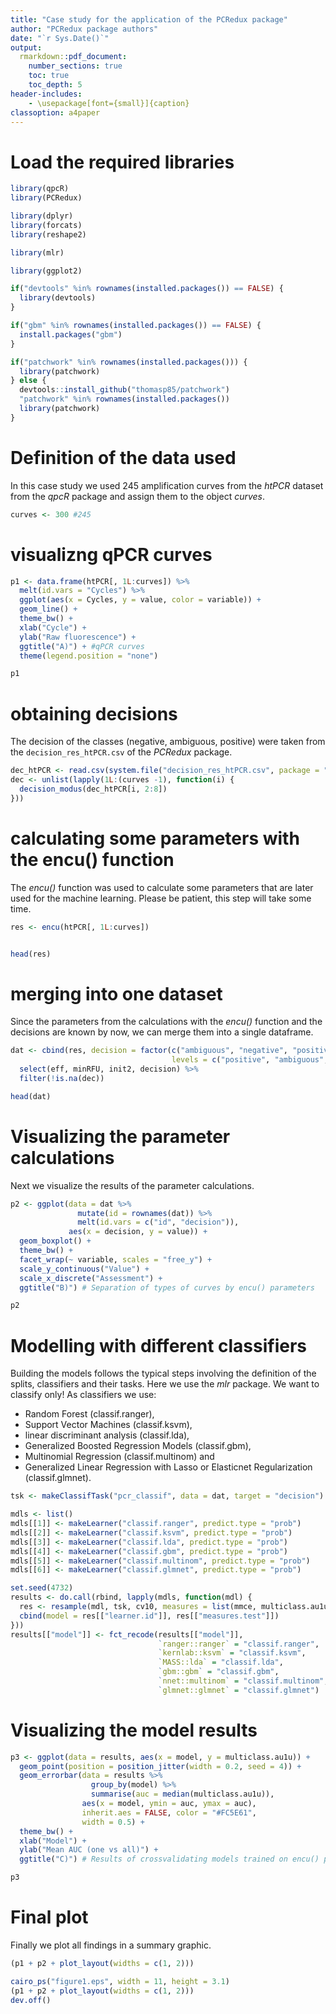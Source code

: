 ```yaml
---
title: "Case study for the application of the PCRedux package"
author: "PCRedux package authors"
date: "`r Sys.Date()`"
output: 
  rmarkdown::pdf_document:
    number_sections: true
    toc: true
    toc_depth: 5
header-includes:
    - \usepackage[font={small}]{caption}
classoption: a4paper
---
```


# Load the required libraries

```R
library(qpcR)
library(PCRedux)

library(dplyr)
library(forcats)
library(reshape2)

library(mlr)

library(ggplot2)

if("devtools" %in% rownames(installed.packages()) == FALSE) {
  library(devtools)
}

if("gbm" %in% rownames(installed.packages()) == FALSE) {
  install.packages("gbm")
}

if("patchwork" %in% rownames(installed.packages())) {
  library(patchwork)
} else {
  devtools::install_github("thomasp85/patchwork")
  "patchwork" %in% rownames(installed.packages())
  library(patchwork)
}
```

# Definition of the data used

In this case study we used 245 amplification curves from the *htPCR* dataset from the *qpcR* package and assign them to the object *curves*.

```R
curves <- 300 #245
```

# visualizng qPCR curves

```r
p1 <- data.frame(htPCR[, 1L:curves]) %>% 
  melt(id.vars = "Cycles") %>%
  ggplot(aes(x = Cycles, y = value, color = variable)) +
  geom_line() +
  theme_bw() +
  xlab("Cycle") +
  ylab("Raw fluorescence") +
  ggtitle("A)") + #qPCR curves
  theme(legend.position = "none")

p1
```

# obtaining decisions

The decision of the classes (negative, ambiguous, positive) were taken from the `decision_res_htPCR.csv` of the *PCRedux* package.

```r
dec_htPCR <- read.csv(system.file("decision_res_htPCR.csv", package = "PCRedux"))
dec <- unlist(lapply(1L:(curves -1), function(i) {
  decision_modus(dec_htPCR[i, 2:8])
}))
```

# calculating some parameters with the encu() function

The *encu()* function was used to calculate some parameters that are later used for the machine learning. Please be patient, this step will take some time.

```r
res <- encu(htPCR[, 1L:curves])


head(res)
```

# merging into one dataset

Since the parameters from the calculations with the *encu()* function and the decisions are known by now, we can merge them into a single dataframe.

```r
dat <- cbind(res, decision = factor(c("ambiguous", "negative", "positive")[dec], 
                                    levels = c("positive", "ambiguous", "negative"))) %>%
  select(eff, minRFU, init2, decision) %>%
  filter(!is.na(dec))

head(dat)
```

# Visualizing the parameter calculations

Next we visualize the results of the parameter calculations.

```r
p2 <- ggplot(data = dat %>%
               mutate(id = rownames(dat)) %>%
               melt(id.vars = c("id", "decision")), 
             aes(x = decision, y = value)) +
  geom_boxplot() +
  theme_bw() +
  facet_wrap(~ variable, scales = "free_y") +
  scale_y_continuous("Value") +
  scale_x_discrete("Assessment") +
  ggtitle("B)") # Separation of types of curves by encu() parameters

p2
```

# Modelling with different classifiers

Building the models follows the typical steps involving the definition of the splits, classifiers and their tasks. Here we use the *mlr* package.
We want to classify only! As classifiers we use:

- Random Forest (classif.ranger),
- Support Vector Machines (classif.ksvm),
- linear discriminant analysis (classif.lda),
- Generalized Boosted Regression Models (classif.gbm),
- Multinomial Regression (classif.multinom) and
- Generalized Linear Regression with Lasso or Elasticnet Regularization (classif.glmnet).

```r
tsk <- makeClassifTask("pcr_classif", data = dat, target = "decision")

mdls <- list()
mdls[[1]] <- makeLearner("classif.ranger", predict.type = "prob")
mdls[[2]] <- makeLearner("classif.ksvm", predict.type = "prob")
mdls[[3]] <- makeLearner("classif.lda", predict.type = "prob")
mdls[[4]] <- makeLearner("classif.gbm", predict.type = "prob")
mdls[[5]] <- makeLearner("classif.multinom", predict.type = "prob")
mdls[[6]] <- makeLearner("classif.glmnet", predict.type = "prob")

set.seed(4732)
results <- do.call(rbind, lapply(mdls, function(mdl) {
  res <- resample(mdl, tsk, cv10, measures = list(mmce, multiclass.au1u))
  cbind(model = res[["learner.id"]], res[["measures.test"]])
}))
results[["model"]] <- fct_recode(results[["model"]],
                                 `ranger::ranger` = "classif.ranger", 
                                 `kernlab::ksvm` = "classif.ksvm",
                                 `MASS::lda` = "classif.lda",
                                 `gbm::gbm` = "classif.gbm",
                                 `nnet::multinom` = "classif.multinom",
                                 `glmnet::glmnet` = "classif.glmnet")
```

# Visualizing the model results

```r
p3 <- ggplot(data = results, aes(x = model, y = multiclass.au1u)) +
  geom_point(position = position_jitter(width = 0.2, seed = 4)) + 
  geom_errorbar(data = results %>% 
                  group_by(model) %>% 
                  summarise(auc = median(multiclass.au1u)), 
                aes(x = model, ymin = auc, ymax = auc), 
                inherit.aes = FALSE, color = "#FC5E61",
                width = 0.5) +
  theme_bw() + 
  xlab("Model") +
  ylab("Mean AUC (one vs all)") +
  ggtitle("C)") # Results of crossvalidating models trained on encu() parameters

p3
```

# Final plot

Finally we plot all findings in a summary graphic.

```r
(p1 + p2 + plot_layout(widths = c(1, 2)))

cairo_ps("figure1.eps", width = 11, height = 3.1)
(p1 + p2 + plot_layout(widths = c(1, 2)))
dev.off()
```
